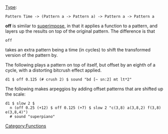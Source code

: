 <languages/>
[[Type]]: <source inline>Pattern Time -> (Pattern a -> Pattern a) -> Pattern a -> Pattern a</source>

'''off''' is similar to [[superimpose]], in that it applies a function to a pattern, and layers up the results on top of the original pattern. The difference is that <source inline>off</source> takes an extra pattern being a time (in cycles) to shift the transformed version of the pattern by.

The following plays a pattern on top of itself, but offset by an eighth of a cycle, with a distorting bitcrush effect applied.

<source>
d1 $ off 0.125 (# crush 2) $ sound "bd [~ sn:2] mt lt*2"
</source>

The following makes arpeggios by adding offset patterns that are shifted up the scale:

<source>
d1 $ slow 2 $ 
  n (off 0.25 (+12) $ off 0.125 (+7) $ slow 2 "c(3,8) a(3,8,2) f(3,8) e(3,8,4)") 
  # sound "superpiano"
</source>

[[Category:Functions]]